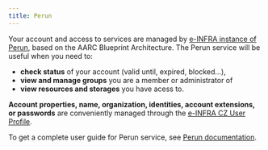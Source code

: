 ```yaml
---
title: Perun
---
```


Your account and access to services are managed by [e-INFRA instance of Perun](https://perun.e-infra.cz), based on the AARC Blueprint Architecture. The Perun service will be useful when you need to:

- **check status** of your account (valid until, expired, blocked...),
- **view and manage groups** you are a member or administrator of
- **view resources and storages** you have acess to.

**Account properties, name, organization, identities, account extensions, or passwords** are conveniently managed through the [e-INFRA CZ User Profile](https://profile.e-infra.cz/). 

To get a complete user guide for Perun service, see [Perun documentation](https://perunaai.atlassian.net/wiki/spaces/PERUN/pages/524289/User+Documentation).

